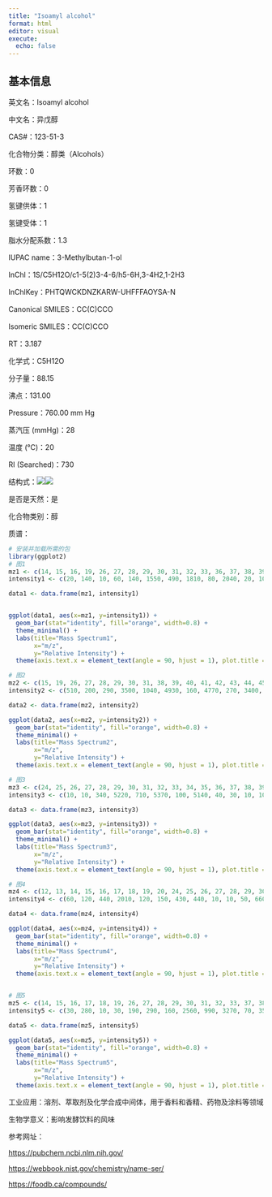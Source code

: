 ```yaml
---
title: "Isoamyl alcohol"
format: html
editor: visual
execute: 
  echo: false
---
```


## 基本信息

英文名：Isoamyl alcohol

中文名：异戊醇

CAS#：123-51-3

化合物分类：醇类（Alcohols）

环数：0

芳香环数：0

氢键供体：1

氢键受体：1

脂水分配系数：1.3

IUPAC name：3-Methylbutan-1-ol

InChl：1S/C5H12O/c1-5(2)3-4-6/h5-6H,3-4H2,1-2H3

InChlKey：PHTQWCKDNZKARW-UHFFFAOYSA-N

Canonical SMILES：CC(C)CCO

Isomeric SMILES：CC(C)CCO

RT：3.187

化学式：C5H12O

分子量：88.15

沸点：131.00

Pressure：760.00 mm Hg

蒸汽压 (mmHg)：28

温度 (℃)：20

RI (Searched)：730

结构式：![](images/isoamyl-1.png)![](images/isoamyl-2.png)

是否是天然：是

化合物类别：醇

质谱：

```r
# 安装并加载所需的包
library(ggplot2)
# 图1
mz1 <- c(14, 15, 16, 19, 26, 27, 28, 29, 30, 31, 32, 33, 36, 37, 38, 39, 40, 41, 42, 43, 44, 45, 46, 47, 48, 49, 50, 51, 52, 53, 54, 55, 56, 57, 58, 59, 60, 61, 62, 63, 65, 66, 67, 68, 69, 70, 71, 72, 73, 87)
intensity1 <- c(20, 140, 10, 60, 140, 1550, 490, 1810, 80, 2040, 20, 10, 10, 90, 240, 2540, 420, 5670, 5860, 5140, 460, 1340, 530, 110, 10, 30, 170, 220, 60, 450, 220, 9999, 1090, 2270, 130, 60, 80, 20, 10, 20, 20, 10, 60, 20, 540, 6130, 490, 30, 50, 20)

data1 <- data.frame(mz1, intensity1)


ggplot(data1, aes(x=mz1, y=intensity1)) +
  geom_bar(stat="identity", fill="orange", width=0.8) + 
  theme_minimal() + 
  labs(title="Mass Spectrum1",
       x="m/z",
       y="Relative Intensity") + 
  theme(axis.text.x = element_text(angle = 90, hjust = 1), plot.title = element_text(hjust = 0.5))  

# 图2
mz2 <- c(15, 19, 26, 27, 28, 29, 30, 31, 38, 39, 40, 41, 42, 43, 44, 45, 46, 47, 50, 51, 53, 54, 55, 56, 57, 58, 59, 69, 70, 71)
intensity2 <- c(510, 200, 290, 3500, 1040, 4930, 160, 4770, 270, 3400, 500, 8390, 7690, 6580, 560, 1770, 680, 110, 150, 180, 420, 150, 9999, 3230, 4750, 220, 140, 560, 7500, 580)

data2 <- data.frame(mz2, intensity2)

ggplot(data2, aes(x=mz2, y=intensity2)) +
  geom_bar(stat="identity", fill="orange", width=0.8) + 
  theme_minimal() + 
  labs(title="Mass Spectrum2",
       x="m/z",
       y="Relative Intensity") + 
  theme(axis.text.x = element_text(angle = 90, hjust = 1), plot.title = element_text(hjust = 0.5))  

# 图3
mz3 <- c(24, 25, 26, 27, 28, 29, 30, 31, 32, 33, 34, 35, 36, 37, 38, 39, 40, 41, 42, 43, 44, 45, 46, 47, 48, 49, 50, 51, 52, 53, 54, 55, 56, 57, 58, 59, 60, 61, 62, 63, 65, 66, 67, 68, 69, 70, 71, 72, 73, 74, 75, 76, 86, 87, 88, 89, 90)
intensity3 <- c(10, 10, 340, 5220, 710, 5370, 100, 5140, 40, 30, 10, 10, 5, 110, 280, 2710, 410, 8480, 8770, 6770, 480, 1970, 740, 120, 5, 20, 110, 140, 40, 300, 120, 9999, 1020, 2100, 100, 50, 70, 10, 10, 10, 10, 5, 30, 10, 320, 4280, 260, 20, 10, 5, 5, 5, 5, 20, 5, 5, 5)

data3 <- data.frame(mz3, intensity3)

ggplot(data3, aes(x=mz3, y=intensity3)) +
  geom_bar(stat="identity", fill="orange", width=0.8) + 
  theme_minimal() + 
  labs(title="Mass Spectrum3",
       x="m/z",
       y="Relative Intensity") + 
  theme(axis.text.x = element_text(angle = 90, hjust = 1), plot.title = element_text(hjust = 0.5)) 

# 图4
mz4 <- c(12, 13, 14, 15, 16, 17, 18, 19, 20, 24, 25, 26, 27, 28, 29, 30, 31, 32, 33, 34, 35, 36, 37, 38, 39, 40, 41, 42, 43, 44, 45, 46, 47, 48, 49, 50, 51, 52, 53, 54, 55, 56, 57, 58, 59, 60, 61, 62, 63, 65, 66, 67, 68, 69, 70, 71, 72, 73, 77, 79, 85, 86, 87, 88)
intensity4 <- c(60, 120, 440, 2010, 120, 150, 430, 440, 10, 10, 50, 660, 5940, 1900, 5940, 230, 6120, 90, 40, 10, 10, 20, 250, 530, 4360, 680, 8050, 8960, 8230, 670, 1990, 780, 150, 10, 60, 220, 250, 70, 280, 170, 9999, 1280, 3070, 160, 70, 100, 30, 10, 20, 10, 10, 50, 20, 530, 7050, 490, 30, 70, 10, 10, 10, 10, 70, 10)

data4 <- data.frame(mz4, intensity4)

ggplot(data4, aes(x=mz4, y=intensity4)) +
  geom_bar(stat="identity", fill="orange", width=0.8) + 
  theme_minimal() + 
  labs(title="Mass Spectrum4",
       x="m/z",
       y="Relative Intensity") + 
  theme(axis.text.x = element_text(angle = 90, hjust = 1), plot.title = element_text(hjust = 0.5))  


# 图5
mz5 <- c(14, 15, 16, 17, 18, 19, 26, 27, 28, 29, 30, 31, 32, 33, 37, 38, 39, 40, 41, 42, 43, 44, 45, 46, 47, 50, 51, 52, 53, 54, 55, 56, 57, 58, 59, 60, 61, 67, 69, 70, 71, 72, 73, 87)
intensity5 <- c(30, 280, 10, 30, 190, 290, 160, 2560, 990, 3270, 70, 3540, 40, 20, 60, 140, 1800, 300, 5980, 8700, 6890, 290, 1740, 820, 150, 70, 90, 20, 230, 120, 9999, 1170, 2530, 110, 50, 80, 10, 30, 550, 6960, 520, 30, 70, 30)

data5 <- data.frame(mz5, intensity5)

ggplot(data5, aes(x=mz5, y=intensity5)) +
  geom_bar(stat="identity", fill="orange", width=0.8) + 
  theme_minimal() + 
  labs(title="Mass Spectrum5",
       x="m/z",
       y="Relative Intensity") + 
  theme(axis.text.x = element_text(angle = 90, hjust = 1), plot.title = element_text(hjust = 0.5))  
```

工业应用：溶剂、萃取剂及化学合成中间体，用于香料和香精、药物及涂料等领域

生物学意义：影响发酵饮料的风味

参考网址：

<https://pubchem.ncbi.nlm.nih.gov/>

<https://webbook.nist.gov/chemistry/name-ser/>

<https://foodb.ca/compounds/>
